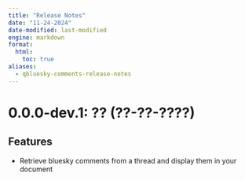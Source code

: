```yaml
---
title: "Release Notes"
date: "11-24-2024"
date-modified: last-modified
engine: markdown
format:
  html:
    toc: true
aliases:
  - qbluesky-comments-release-notes
---
```


# 0.0.0-dev.1: ?? (??-??-????)

## Features

- Retrieve bluesky comments from a thread and display them in your document
